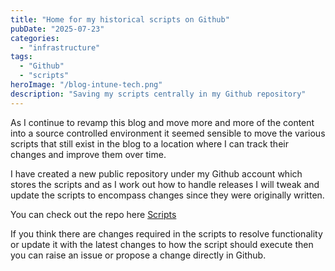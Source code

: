 ```yaml
---
title: "Home for my historical scripts on Github"
pubDate: "2025-07-23"
categories:
  - "infrastructure"
tags:
  - "Github"
  - "scripts"
heroImage: "/blog-intune-tech.png"
description: "Saving my scripts centrally in my Github repository"
---
```


As I continue to revamp this blog and move more and more of the content into a source controlled environment it seemed sensible to move the various scripts that still exist in the blog to a location where I can track their changes and improve them over time.

I have created a new public repository under my Github account which stores the scripts and as I work out how to handle releases I will tweak and update the scripts to encompass changes since they were originally written.

You can check out the repo here [Scripts](https://github.com/MattWhite-personal/Scripts)

If you think there are changes required in the scripts to resolve functionality or update it with the latest changes to how the script should execute then you can raise an issue or propose a change directly in Github.